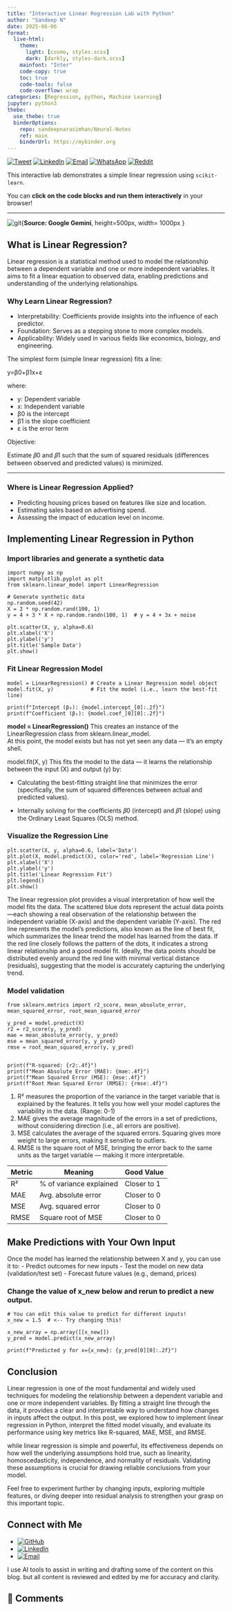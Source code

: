 ```yaml
---
title: "Interactive Linear Regression Lab with Python"
author: "Sandeep N"
date: 2025-06-06
format:
  live-html:
    theme:
      light: [cosmo, styles.scss]
      dark: [darkly, styles-dark.scss]
    mainfont: "Inter"
    code-copy: true
    toc: true
    code-tools: false
    code-overflow: wrap
categories: [Regression, python, Machine Learning]
jupyter: python3
thebe:
  use_thebe: true
  binderOptions:
    repo: sandeepnarasimhan/Neural-Notes
    ref: main
    binderUrl: https://mybinder.org
---
```

[![Tweet](https://img.shields.io/badge/Tweet-Share_on_Twitter-1DA1F2?logo=twitter)](https://twitter.com/intent/tweet?text=Check%20out%20this%20post!&url=https%3A%2F%2Fsandeepnarasimhan.github.io%2FNeural-Notes%2Fposts%2FVenvs.html)
[![LinkedIn](https://img.shields.io/badge/Share-LinkedIn-blue?logo=linkedin)](https://www.linkedin.com/sharing/share-offsite/?url=https%3A%2F%2Fsandeepnarasimhan.github.io%2FNeural-Notes%2Fposts%2FVenvs.html)
[![Email](https://img.shields.io/badge/Email-Share_via_Email-red?logo=gmail)](mailto:?subject=Interesting%20Post&body=Check%20out%20this%20blog%20post%3A%20https%3A%2F%2Fsandeepnarasimhan.github.io%2FNeural-Notes%2Fposts%2FVenvs.html)
[![WhatsApp](https://img.shields.io/badge/WhatsApp-Share-25D366?logo=whatsapp&logoColor=white)](https://api.whatsapp.com/send?text=Check%20out%20this%20blog%20post%3A%20https%3A%2F%2Fsandeepnarasimhan.github.io%2FNeural-Notes%2Fposts%2FVenvs.html)
[![Reddit](https://img.shields.io/badge/Reddit-Share-orange?logo=reddit)](https://www.reddit.com/submit?url=https%3A%2F%2Fsandeepnarasimhan.github.io%2FNeural-Notes%2Fposts%2FVenvs.html&title=Virtual%20Environments)



This interactive lab demonstrates a simple linear regression using `scikit-learn`.

You can **click on the code blocks and run them interactively** in your browser!

---

![git](images/SLR.png){**Source: Google Gemini**, height=500px, width= 1000px }

## What is Linear Regression?

Linear regression is a statistical method used to model the relationship between a dependent variable and one or more independent variables. It aims to fit a linear equation to observed data, enabling predictions and understanding of the underlying relationships.

### Why Learn Linear Regression?
- Interpretability: Coefficients provide insights into the influence of each predictor.
- Foundation: Serves as a stepping stone to more complex models.
- Applicability: Widely used in various fields like economics, biology, and engineering.

The simplest form (simple linear regression) fits a line:

y=β0+β1x+ε

where:  

- y: Dependent variable
- x: Independent variable
- β0 is the intercept
- β1 is the slope coefficient
- ε is the error term

Objective:

Estimate 𝛽0 and 𝛽1 such that the sum of squared residuals (differences between observed and predicted values) is minimized.

---

### Where is Linear Regression Applied?
- Predicting housing prices based on features like size and location.
- Estimating sales based on advertising spend.
- Assessing the impact of education level on income.

## Implementing Linear Regression in Python

### Import libraries and generate a synthetic data
```pyodide
import numpy as np
import matplotlib.pyplot as plt
from sklearn.linear_model import LinearRegression

# Generate synthetic data
np.random.seed(42)
X = 2 * np.random.rand(100, 1)
y = 4 + 3 * X + np.random.randn(100, 1)  # y = 4 + 3x + noise

plt.scatter(X, y, alpha=0.6)
plt.xlabel('X')
plt.ylabel('y')
plt.title('Sample Data')
plt.show()
```

### Fit Linear Regression Model
```pyodide
model = LinearRegression() # Create a Linear Regression model object
model.fit(X, y)            # Fit the model (i.e., learn the best-fit line)

print(f"Intercept (β₀): {model.intercept_[0]:.2f}")
print(f"Coefficient (β₁): {model.coef_[0][0]:.2f}")
```

**model = LinearRegression()**
This creates an instance of the LinearRegression class from sklearn.linear_model.  
At this point, the model exists but has not yet seen any data — it's an empty shell.  
  
model.fit(X, y)
This fits the model to the data — it learns the relationship between the input (X) and output (y) by:

- Calculating the best-fitting straight line that minimizes the error (specifically, the sum of squared differences between actual and predicted values).

- Internally solving for the coefficients 𝛽0 (intercept) and 𝛽1 (slope) using the Ordinary Least Squares (OLS) method.

### Visualize the Regression Line
```pyodide
plt.scatter(X, y, alpha=0.6, label='Data')
plt.plot(X, model.predict(X), color='red', label='Regression Line')
plt.xlabel('X')
plt.ylabel('y')
plt.title('Linear Regression Fit')
plt.legend()
plt.show()
```

The linear regression plot provides a visual interpretation of how well the model fits the data. The scattered blue dots represent the actual data points—each showing a real observation of the relationship between the independent variable (X-axis) and the dependent variable (Y-axis). The red line represents the model’s predictions, also known as the line of best fit, which summarizes the linear trend the model has learned from the data. If the red line closely follows the pattern of the dots, it indicates a strong linear relationship and a good model fit. Ideally, the data points should be distributed evenly around the red line with minimal vertical distance (residuals), suggesting that the model is accurately capturing the underlying trend.

### Model validation
```pyodide
from sklearn.metrics import r2_score, mean_absolute_error, mean_squared_error, root_mean_squared_error

y_pred = model.predict(X)
r2 = r2_score(y, y_pred)
mae = mean_absolute_error(y, y_pred)
mse = mean_squared_error(y, y_pred)
rmse = root_mean_squared_error(y, y_pred)


print(f"R-squared: {r2:.4f}")
print(f"Mean Absolute Error (MAE): {mae:.4f}")
print(f"Mean Squared Error (MSE): {mse:.4f}")
print(f"Root Mean Squared Error (RMSE): {rmse:.4f}")
```


1. R² measures the proportion of the variance in the target variable that is explained by the features. It tells you how well your model captures the variability in the data. (Range: 0-1) 
2. MAE gives the average magnitude of the errors in a set of predictions, without considering direction (i.e., all errors are positive).
3. MSE calculates the average of the squared errors. Squaring gives more weight to large errors, making it sensitive to outliers.
4. RMSE is the square root of MSE, bringing the error back to the same units as the target variable — making it more interpretable.


| Metric | Meaning                    | Good Value     |
|--------|----------------------------|----------------|
| R²     | % of variance explained    | Closer to 1    |
| MAE    | Avg. absolute error        | Closer to 0    |
| MSE    | Avg. squared error         | Closer to 0    |
| RMSE   | Square root of MSE         | Closer to 0    |


## Make Predictions with Your Own Input

Once the model has learned the relationship between X and y, you can use it to:
- Predict outcomes for new inputs
- Test the model on new data (validation/test set)
- Forecast future values (e.g., demand, prices)

### Change the value of x_new below and rerun to predict a new output.
```pyodide
# You can edit this value to predict for different inputs!
x_new = 1.5  # <-- Try changing this!

x_new_array = np.array([[x_new]])
y_pred = model.predict(x_new_array)

print(f"Predicted y for x={x_new}: {y_pred[0][0]:.2f}")
```


## Conclusion
Linear regression is one of the most fundamental and widely used techniques for modeling the relationship between a dependent variable and one or more independent variables. By fitting a straight line through the data, it provides a clear and interpretable way to understand how changes in inputs affect the output. In this post, we explored how to implement linear regression in Python, interpret the fitted model visually, and evaluate its performance using key metrics like R-squared, MAE, MSE, and RMSE.  

while linear regression is simple and powerful, its effectiveness depends on how well the underlying assumptions hold true, such as linearity, homoscedasticity, independence, and normality of residuals. Validating these assumptions is crucial for drawing reliable conclusions from your model.

Feel free to experiment further by changing inputs, exploring multiple features, or diving deeper into residual analysis to strengthen your grasp on this important topic.


## Connect with Me

- [![GitHub](https://img.shields.io/badge/GitHub-@SandeepNarasimhan-black?logo=github)](https://github.com/SandeepNarasimhan)  
- [![LinkedIn](https://img.shields.io/badge/LinkedIn-Sandeep%20Narasimhan-blue?logo=linkedin)](https://www.linkedin.com/in/sandeep-narasimhan-45769295)  
- [![Email](https://img.shields.io/badge/Email-sandeepsanpande@gmail.com-red?logo=gmail)](mailto:sandeepsanpande@gmail.com)

::: {.callout-caution title="Desclaimer"}
I use AI tools to assist in writing and drafting some of the content on this blog. but all content is reviewed and edited by me for accuracy and clarity.
:::

## 💬 Comments

<div id="utterances-thread"></div>
<script src="https://utteranc.es/client.js"
        repo="SandeepNarasimhan/Neural-Notes"
        issue-term="pathname"
        label="💬 comment"
        theme="github-light"
        crossorigin="anonymous"
        async>
</script>